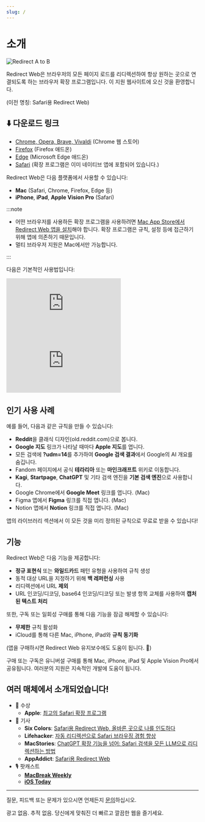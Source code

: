 ```yaml
---
slug: /
---
```



# 소개

<div style={{display: "flex", flexDirection: "column", alignItems: "flex-start", marginBottom: "25px"}}>
  <img src="./img/redirect-a-to-b.png" style={{display: "block", minWidth: "360px", maxWidth: "500px", width: "100%", height: "auto", marginBottom: "25px"}} alt="Redirect A to B" />
  <ExtensionStoreLinks />
</div>

Redirect Web은 브라우저의 모든 페이지 로드를 리디렉션하여 항상 원하는 곳으로 연결되도록 하는 브라우저 확장 프로그램입니다. 이 지원 웹사이트에 오신 것을 환영합니다.

(이전 명칭: Safari용 Redirect Web)

## ⬇️ 다운로드 링크

- [Chrome, Opera, Brave, Vivaldi](https://chromewebstore.google.com/detail/ffglckbhfbfmdkefdmjbhpnffkcmlhdh) (Chrome 웹 스토어)
- [Firefox](https://addons.mozilla.org/firefox/addon/redirect-web/) (Firefox 애드온)
- [Edge](https://microsoftedge.microsoft.com/addons/detail/hmfkakfdccgdpgemaicfgngnmflefpga) (Microsoft Edge 애드온)
- [Safari](https://apps.apple.com/app/id1571283503) (확장 프로그램은 이미 네이티브 앱에 포함되어 있습니다.)

Redirect Web은 다음 플랫폼에서 사용할 수 있습니다:

- **Mac** (Safari, Chrome, Firefox, Edge 등)
- **iPhone**, **iPad**, **Apple Vision Pro** (Safari)

:::note

- 어떤 브라우저를 사용하든 확장 프로그램을 사용하려면 [Mac App Store에서 Redirect Web 앱을 설치](https://apps.apple.com/app/id1571283503)해야 합니다. 확장 프로그램은 규칙, 설정 등에 접근하기 위해 앱에 의존하기 때문입니다.
- 멀티 브라우저 지원은 Mac에서만 가능합니다.

:::

다음은 기본적인 사용법입니다:

<iframe style={{width:"100%", aspectRatio:"9/16", height:"auto", maxHeight:"60vh", maxWidth:"35vh"}} src="https://www.youtube.com/embed/NaQ5X-v-qJU" title="iOS Demo Video (YouTube)" frameborder="0" allow="accelerometer; autoplay; clipboard-write; encrypted-media; gyroscope; picture-in-picture; web-share" allowfullscreen></iframe>

<iframe style={{width:"100%", aspectRatio:"17/9", height:"auto", maxHeight:"100vh"}} src="https://www.youtube.com/embed/5eU89Gu73SQ" title="macOS Demo Video (YouTube)" frameborder="0" allow="accelerometer; autoplay; clipboard-write; encrypted-media; gyroscope; picture-in-picture; web-share" allowfullscreen></iframe>

## 인기 사용 사례

예를 들어, 다음과 같은 규칙을 만들 수 있습니다:

- **Reddit**을 클래식 디자인(old.reddit.com)으로 봅니다.
- **Google 지도** 링크가 나타날 때마다 **Apple 지도**를 엽니다.
- 모든 검색에 **?udm=14**를 추가하여 **Google 검색 결과**에서 Google의 AI 개요를 숨깁니다.
- Fandom 페이지에서 공식 **테라리아** 또는 **마인크래프트** 위키로 이동합니다.
- **Kagi**, **Startpage**, **ChatGPT** 및 기타 검색 엔진을 **기본 검색 엔진**으로 사용합니다.
- Google Chrome에서 **Google Meet** 링크를 엽니다. (Mac)
- Figma 앱에서 **Figma** 링크를 직접 엽니다. (Mac)
- Notion 앱에서 **Notion** 링크를 직접 엽니다. (Mac)

앱의 라이브러리 섹션에서 이 모든 것을 미리 정의된 규칙으로 무료로 받을 수 있습니다!

## 기능

Redirect Web은 다음 기능을 제공합니다:

- **정규 표현식** 또는 **와일드카드** 패턴 유형을 사용하여 규칙 생성
- 동적 대상 URL을 지정하기 위해 **백 레퍼런싱** 사용
- 리디렉션에서 URL **제외**
- URL 인코딩/디코딩, base64 인코딩/디코딩 또는 발생 항목 교체를 사용하여 **캡처된 텍스트 처리**

또한, 구독 또는 일회성 구매를 통해 다음 기능을 잠금 해제할 수 있습니다:

- **무제한** 규칙 활성화
- iCloud를 통해 다른 Mac, iPhone, iPad와 **규칙 동기화**

(앱을 구매하시면 Redirect Web 유지보수에도 도움이 됩니다. 🙏)

구매 또는 구독은 유니버설 구매를 통해 Mac, iPhone, iPad 및 Apple Vision Pro에서 공유됩니다. 여러분의 지원은 지속적인 개발에 도움이 됩니다.

## 여러 매체에서 소개되었습니다!

* 🏅 수상
    * **Apple**: [최고의 Safari 확장 프로그램](https://apps.apple.com/us/story/id1377753262)
* 📰 기사
    * **Six Colors**: [Safari용 Redirect Web, 올바른 곳으로 나를 인도하다](https://sixcolors.com/post/2022/11/redirect-web-for-safari-takes-me-to-the-right-places/)
    * **Lifehacker**: [자동 리디렉션으로 Safari 브라우징 경험 향상](https://lifehacker.com/improve-your-safari-browsing-experience-with-these-auto-1849812013)
    * **MacStories**: [ChatGPT 확장 기능을 넘어: Safari 검색을 모든 LLM으로 리디렉션하는 방법](https://www.macstories.net/tutorials/beyond-chatgpts-extension-how-to-redirect-safari-searches-to-any-llm/)
    * **AppAddict**: [Safari용 Redirect Web](https://appaddict.app/post/redirect-web-for-safari)
* 🎙️ 팟캐스트
    * [**MacBreak Weekly**](https://youtu.be/I251K3L2s88?t=7427)
    * [**iOS Today**](https://youtu.be/cWkwH84b6M4?t=636)

---

질문, 피드백 또는 문제가 있으시면 언제든지 [문의](contact-us)하십시오.

광고 없음. 추적 없음. 당신에게 맞춰진 더 빠르고 깔끔한 웹을 즐기세요.